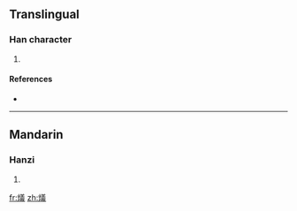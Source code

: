 ==Translingual==

===Han character===
{{Han char|rn=86|rad=火|as=13|sn=17|four=9885<sub>3</sub>|canj=火廿土戈 (FTGI)}}

# {{defn|Han|sort=火13}}

====References====
* {{Han ref|kx=0685.030|dkj=19472|hdz=32242.050|uh=71E8|ud=29160|bh=ED5E|bd=60766}}

----

==Mandarin==

===Hanzi===
{{cmn-hanzi|pin=[[xī]] ([[xi1]])|wg=hsi<sup>1</sup>}}

# {{defn|Mandarin|sort=火13}}

[[fr:燨]]
[[zh:燨]]